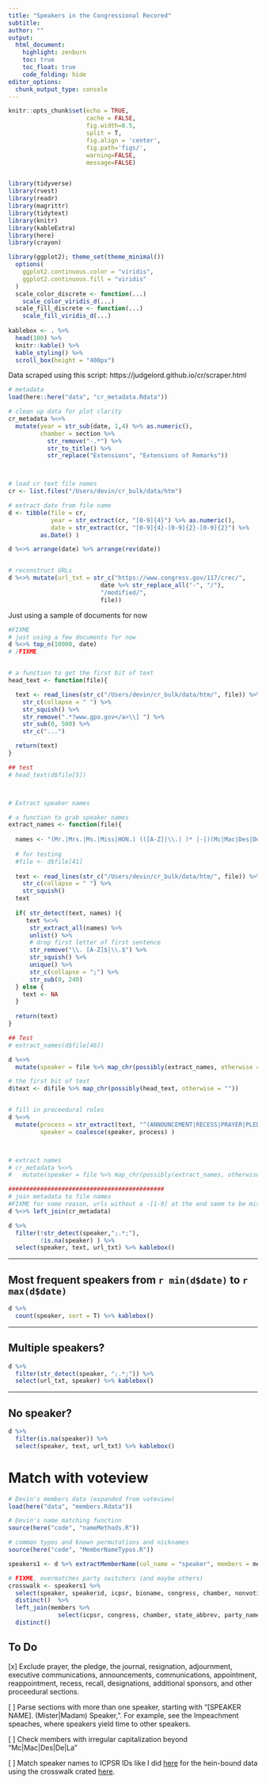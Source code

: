 ```yaml
---
title: "Speakers in the Congressional Recored"
subtitle: 
author: ""
output:
  html_document:
    highlight: zenburn
    toc: true
    toc_float: true
    code_folding: hide
editor_options: 
  chunk_output_type: console
---
```



```r
knitr::opts_chunk$set(echo = TRUE, 
                      cache = FALSE, 
                      fig.width=8.5, 
                      split = T,
                      fig.align = 'center', 
                      fig.path='figs/',
                      warning=FALSE, 
                      message=FALSE)


library(tidyverse)
library(rvest)
library(readr)
library(magrittr)
library(tidytext)
library(knitr)
library(kableExtra)
library(here)
library(crayon)

library(ggplot2); theme_set(theme_minimal())
  options(
    ggplot2.continuous.color = "viridis",
    ggplot2.continuous.fill = "viridis"
  )
  scale_color_discrete <- function(...)
    scale_color_viridis_d(...)
  scale_fill_discrete <- function(...)
    scale_fill_viridis_d(...)
  
kablebox <- . %>% 
  head(100) %>%
  knitr::kable() %>% 
  kable_styling() %>% 
  scroll_box(height = "400px")
```

Data scraped using this script: https://judgelord.github.io/cr/scraper.html

```r
# metadata
load(here::here("data", "cr_metadata.Rdata"))

# clean up data for plot clarity
cr_metadata %<>% 
  mutate(year = str_sub(date, 1,4) %>% as.numeric(),
         chamber = section %>% 
           str_remove("-.*") %>% 
           str_to_title() %>%
           str_replace("Extensions", "Extensions of Remarks")) 



# load cr text file names
cr <- list.files("/Users/devin/cr_bulk/data/htm")

# extract date from file name
d <- tibble(file = cr,
            year = str_extract(cr, "[0-9]{4}") %>% as.numeric(),
            date = str_extract(cr, "[0-9]{4}-[0-9]{2}-[0-9]{2}") %>% 
         as.Date() ) 

d %<>% arrange(date) %>% arrange(rev(date))


# reconstruct URLs
d %<>% mutate(url_txt = str_c("https://www.congress.gov/117/crec/", 
                          date %>% str_replace_all("-", "/"), 
                          "/modified/", 
                          file))
```

Just using a sample of documents for now
```r
#FIXME
# just using a few documents for now
d %<>% top_n(10000, date)
# /FIXME


# a function to get the first bit of text
head_text <- function(file){

  text <- read_lines(str_c("/Users/devin/cr_bulk/data/htm/", file)) %>% 
    str_c(collapse = " ") %>% 
    str_squish() %>% 
    str_remove(".*?www.gpo.gov</a>\\] ") %>% 
    str_sub(0, 500) %>% 
    str_c("...")

  return(text)
}

## test
# head_text(d$file[5])



# Extract speaker names

# a function to grab speaker names
extract_names <- function(file){
  
  names <- "(Mr.|Mrs.|Ms.|Miss|HON.) (([A-Z]|\\.| )* |-|)(Mc|Mac|Des|De|La|[A-Z])[A-Z][A-Z]+|The PRESIDING OFFICER|The SPEAKER\\.|The SPEAKER pro tempore \\(.*?\\)|The ACTING PRESIDENT|The VICE PRESIDENT"
  
  # for testing 
  #file <- d$file[41]
  
  text <- read_lines(str_c("/Users/devin/cr_bulk/data/htm/", file)) %>% 
    str_c(collapse = " ") %>% 
    str_squish()
  text
  
  if( str_detect(text, names) ){
     text %<>%
      str_extract_all(names) %>% 
      unlist() %>% 
      # drop first letter of first sentence
      str_remove("\\. [A-Z]$|\\.$") %>% 
      str_squish() %>% 
      unique() %>% 
      str_c(collapse = ";") %>% 
      str_sub(0, 240)
  } else {
    text <- NA
  }
    
  return(text)
}

## Test
# extract_names(d$file[46])

d %<>%
  mutate(speaker = file %>% map_chr(possibly(extract_names, otherwise = "")))

# the first bit of text
d$text <- d$file %>% map_chr(possibly(head_text, otherwise = ""))


# fill in proceedural roles
d %<>% 
  mutate(process = str_extract(text, "^(ANNOUNCEMENT|RECESS|PRAYER|PLEDGE|MESSAGE|EXECUTIVE MESSAGE|EXECUTIVE COMMUNICATION|EXECUTIVE AND OTHER COMMUNICATION|MEASURE|ADJOURNMENT|DESIGNATION|THE JOURNAL|RESIGNATION|ELECTING|CONSTITUTIONAL|ADDITIONAL SPONSORS|SWEARING IN|MOMENT OF SILENCE|SENATE COMMITTEE MEETING|BUDGETARY|EFFECTS|REAPPOINTMENT|APPOINTMENT|RECALL|COMMUNICATION|REMOTE COMMITTEE PROCEEDINGS|REMOTE VOTING||ENROLLED BILL|ADDITIONAL COSPONSORS|DISCHARGED NOMINATION|CONFIRMATION|JOINT RESOLUTION|SENATE ENROLLED BILLS|PUBLICATION|EXPLANATORY STATEMENT|WITHDRAWAL)"),
         speaker = coalesce(speaker, process) )



# extract names
# cr_metadata %<>%
#   mutate(speaker = file %>% map_chr(possibly(extract_names, otherwise = "")))

############################################
# join metadata to file names 
#FIXME for some reason, urls without a -[1-9] at the end seem to be missing from the metadata
d %<>% left_join(cr_metadata) 

d %>% 
  filter(!str_detect(speaker,";.*;"), 
         !is.na(speaker) ) %>% 
  select(speaker, text, url_txt) %>% kablebox()
```

---

## Most frequent speakers from `r min(d$date)` to `r max(d$date)`

```r
d %>% 
  count(speaker, sort = T) %>% kablebox()
```

---

## Multiple speakers?

```r
d %>% 
  filter(str_detect(speaker, ";.*;")) %>% 
  select(url_txt, speaker) %>% kablebox()
```

---

## No speaker? 

```r
d %>% 
  filter(is.na(speaker)) %>% 
  select(speaker, text, url_txt) %>% kablebox()
```

# Match with voteview 

```r
# Devin's members data (expanded from voteview)
load(here("data", "members.Rdata"))

# Devin's name matching function 
source(here("code", "nameMethods.R"))

# common typos and known permutations and nicknames 
source(here("code", "MemberNameTypos.R"))

speakers1 <- d %>% extractMemberName(col_name = "speaker", members = members)

# FIXME, overmatches party switchers (and maybe others)
crosswalk <- speakers1 %>% 
  select(speaker, speakerid, icpsr, bioname, congress, chamber, nonvoting) %>%
  distinct()  %>% 
  left_join(members %>% 
              select(icpsr, congress, chamber, state_abbrev, party_name, district_code)) %>%
  distinct()
```

## To Do

[x] Exclude prayer, the pledge, the journal, resignation, adjournment, executive communications, announcements, communications, appointment, reappointment, recess, recall, designations, additional sponsors, and other proceedural sections.

[ ] Parse sections with more than one speaker, starting with "[SPEAKER NAME]. (Mister|Madam) Speaker, ". For example, see the Impeachment speaches, where speakers yield time to other speakers.

[ ] Check members with irregular capitalization beyond "Mc|Mac|Des|De|La"

[ ] Match speaker names to ICPSR IDs like I did [here](https://judgelord.github.io/cr/speeches) for the hein-bound data using the crosswalk crated [here](https://judgelord.github.io/cr/member_data.html).